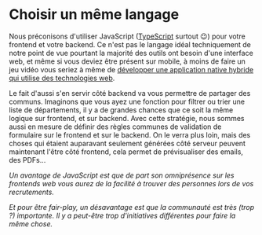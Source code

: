 # Choisir un même langage

Nous préconisons d'utiliser JavaScript ([TypeScript](https://www.typescriptlang.org/) surtout 😉) pour votre frontend et votre backend. Ce n'est pas le langage idéal techniquement de notre point de vue pourtant la majorité des outils ont besoin d'une interface web, et même si vous deviez être présent sur mobile, à moins de faire un jeu vidéo vous seriez à même de [développer une application native hybride qui utilise des technologies web](web-framework-strategy/native-application-compatibility.mdx).

Le fait d'aussi s'en servir côté backend va vous permettre de partager des communs. Imaginons que vous ayez une fonction pour filtrer ou trier une liste de départements, il y a de grandes chances que ce soit la même logique sur frontend, et sur backend. Avec cette stratégie, nous sommes aussi en mesure de définir des règles communes de validation de formulaire sur le frontend et sur le backend. On le verra plus loin, mais des choses qui étaient auparavant seulement générées côté serveur peuvent maintenant l'être côté frontend, cela permet de prévisualiser des emails, des PDFs…

_Un avantage de JavaScript est que de part son omniprésence sur les frontends web vous aurez de la facilité à trouver des personnes lors de vos recrutements._

_Et pour être fair-play, un désavantage est que la communauté est très (trop ?) importante. Il y a peut-être trop d'initiatives différentes pour faire la même chose._
